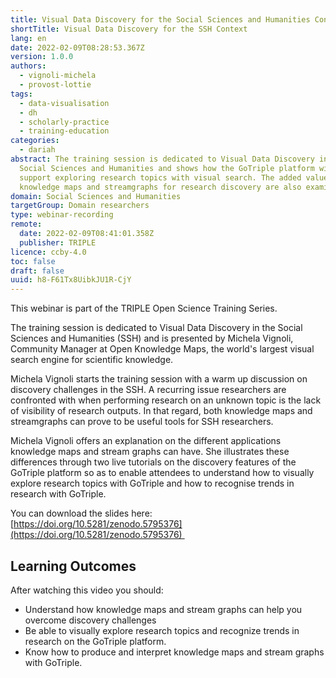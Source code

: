 ```yaml
---
title: Visual Data Discovery for the Social Sciences and Humanities Context
shortTitle: Visual Data Discovery for the SSH Context
lang: en
date: 2022-02-09T08:28:53.367Z
version: 1.0.0
authors:
  - vignoli-michela
  - provost-lottie
tags:
  - data-visualisation
  - dh
  - scholarly-practice
  - training-education
categories:
  - dariah
abstract: The training session is dedicated to Visual Data Discovery in the
  Social Sciences and Humanities and shows how the GoTriple platform will
  support exploring research topics with visual search. The added value of
  knowledge maps and streamgraphs for research discovery are also examined.
domain: Social Sciences and Humanities
targetGroup: Domain researchers
type: webinar-recording
remote:
  date: 2022-02-09T08:41:01.358Z
  publisher: TRIPLE
licence: ccby-4.0
toc: false
draft: false
uuid: h8-F61Tx8UibkJU1R-CjY
---
```

This webinar is part of the TRIPLE Open Science Training Series.

The training session is dedicated to Visual Data Discovery in the Social Sciences and Humanities (SSH) and is presented by Michela Vignoli, Community Manager at Open Knowledge Maps, the world's largest visual search engine for scientific knowledge. 

Michela Vignoli starts the training session with a warm up discussion on discovery challenges in the SSH. A recurring issue researchers are confronted with when performing research on an unknown topic is the lack of visibility of research outputs. In that regard, both knowledge maps and streamgraphs can prove to be useful tools for SSH researchers.

Michela Vignoli offers an explanation on the different applications knowledge maps and stream graphs can have. She illustrates these differences through two live tutorials on the discovery features of the GoTriple platform so as to enable attendees to understand how to visually explore research topics with GoTriple and how to recognise trends in research with GoTriple. 

You can download the slides here: [https://doi.org/10.5281/zenodo.5795376](https://doi.org/10.5281/zenodo.5795376) 

## Learning Outcomes

After watching this video you should:

- Understand how knowledge maps and stream graphs can help you overcome discovery challenges 
- Be able to visually explore research topics and recognize trends in research on the GoTriple platform. 
- Know how to produce and interpret knowledge maps and stream graphs with GoTriple.

<VideoCard provider="youtube" id="WZQG_Ob1P40" title="Visual Data Discovery for the SSH Context" subtitle="Click here to view" image="images/capture-d’écran-2022-02-09-à-09.37.30.png" />